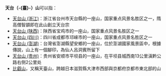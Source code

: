 '''天台（-{臺}-）山'''可以指：
* [[天台山_(浙江)|天台山 (浙江)]]：浙江省台州市天台縣的一座山，国家重点风景名胜区之一，隋高僧智顗即在此山創立天台宗
* [[天台山_(陕西)|天台山 (陕西)]]：陕西省宝鸡市的一座山，国家重点风景名胜区之一
* [[天台山_(四川)|天台山 (四川)]]：四川省成都市邛崍市的一座山，国家重点风景名胜区之一
* [[天台山_(澎湖)|天台山 (澎湖)]]：台灣省澎湖縣望安鄉的一座山，位於澎湖國家風景區中，根據傳說，山上有一個腳印，為仙人呂洞賓所留下
* [[天台山_(贵州)|天台山 (贵州)]]：贵州省安顺市平坝县的一座山，在平坝县城西南13公里滇黔公路右侧2公里处
* [[比叡山|比叡山]]，又稱天臺山，跨越日本滋賀縣大津市西部與京都府京都市東北部的山
{{disambiguation|Cat=三字亚洲地名消歧义}}
